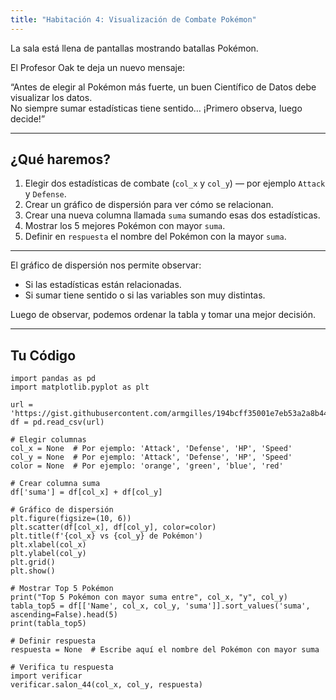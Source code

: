 ```yaml
---
title: "Habitación 4: Visualización de Combate Pokémon"
---
```


La sala está llena de pantallas mostrando batallas Pokémon.  

El Profesor Oak te deja un nuevo mensaje:

<div class="alert alert-info">
"Antes de elegir al Pokémon más fuerte, un buen Científico de Datos debe visualizar los datos.  
No siempre sumar estadísticas tiene sentido... ¡Primero observa, luego decide!"
</div>

---

## ¿Qué haremos?

1. Elegir dos estadísticas de combate (`col_x` y `col_y`) — por ejemplo `Attack` y `Defense`.  
2. Crear un gráfico de dispersión para ver cómo se relacionan.  
3. Crear una nueva columna llamada `suma` sumando esas dos estadísticas.  
4. Mostrar los 5 mejores Pokémon con mayor `suma`.  
5. Definir en `respuesta` el nombre del Pokémon con la mayor `suma`.

---

::: {.callout-tip title="Recuerda"}  
El gráfico de dispersión nos permite observar:  

- Si las estadísticas están relacionadas.  
- Si sumar tiene sentido o si las variables son muy distintas.  

Luego de observar, podemos ordenar la tabla y tomar una mejor decisión.  
:::

---

## Tu Código

```pyodide-python
import pandas as pd
import matplotlib.pyplot as plt

url = 'https://gist.githubusercontent.com/armgilles/194bcff35001e7eb53a2a8b441e8b2c6/raw/92200bc0a673d5ce2110aaad4544ed6c4010f687/pokemon.csv'
df = pd.read_csv(url)

# Elegir columnas
col_x = None  # Por ejemplo: 'Attack', 'Defense', 'HP', 'Speed'
col_y = None  # Por ejemplo: 'Attack', 'Defense', 'HP', 'Speed'
color = None  # Por ejemplo: 'orange', 'green', 'blue', 'red'

# Crear columna suma
df['suma'] = df[col_x] + df[col_y]

# Gráfico de dispersión
plt.figure(figsize=(10, 6))
plt.scatter(df[col_x], df[col_y], color=color)
plt.title(f'{col_x} vs {col_y} de Pokémon')
plt.xlabel(col_x)
plt.ylabel(col_y)
plt.grid()
plt.show()

# Mostrar Top 5 Pokémon
print("Top 5 Pokémon con mayor suma entre", col_x, "y", col_y)
tabla_top5 = df[['Name', col_x, col_y, 'suma']].sort_values('suma', ascending=False).head(5)
print(tabla_top5)

# Definir respuesta
respuesta = None  # Escribe aquí el nombre del Pokémon con mayor suma

# Verifica tu respuesta
import verificar
verificar.salon_44(col_x, col_y, respuesta)
```